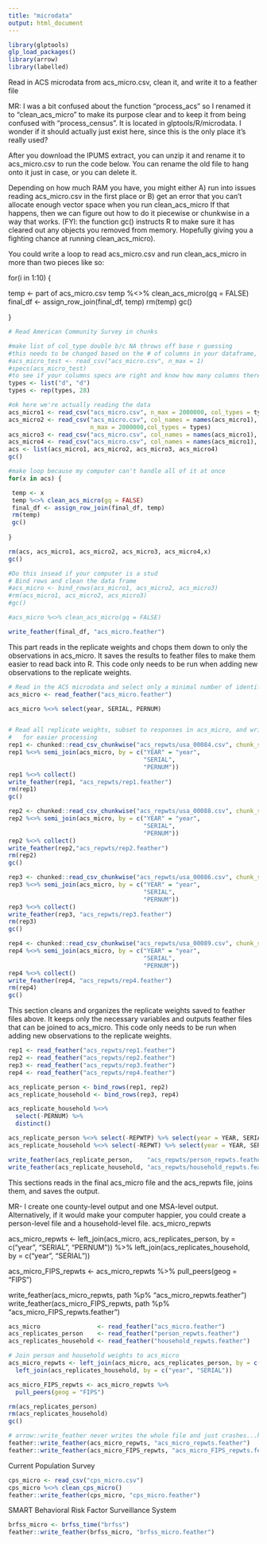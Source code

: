 ```yaml
---
title: "microdata"
output: html_document
---
```


```r
library(glptools)
glp_load_packages()
library(arrow)
library(labelled)
```

Read in ACS microdata from acs_micro.csv, clean it, and write it to a feather file

MR:
I was a bit confused about the function "process_acs" so I renamed it to "clean_acs_micro" to make its purpose clear and to keep it from being confused with "process_census". It is located in glptools/R/microdata. I wonder if it should actually just exist here, since this is the only place it's really used?

After you download the IPUMS extract, you can unzip it and rename it to acs_micro.csv to run the code below. You can rename the old file to hang onto it just in case, or you can delete it.

Depending on how much RAM you have, you might either A) run into issues reading acs_micro.csv in the first place or B) get an error that you can't allocate enough vector space when you run clean_acs_micro If that happens, then we can figure out how to do it piecewise or chunkwise in a way that works. (FYI: the function gc() instructs R to make sure it has cleared out any objects you removed from memory. Hopefully giving you a fighting chance at running clean_acs_micro).

You could write a loop to read acs_micro.csv and run clean_acs_micro in more than two pieces like so: 

for(i in 1:10) {

 temp <- part of acs_micro.csv
 temp %<>% clean_acs_micro(gq = FALSE)
 final_df <- assign_row_join(final_df, temp)
 rm(temp)
 gc()
 
}

```r
# Read American Community Survey in chunks

#make list of col_type double b/c NA throws off base r guessing 
#this needs to be changed based on the # of columns in your dataframe, you can run these lines:
#acs_micro_test <- read_csv("acs_micro.csv", n_max = 1)
#specs(acs_micro_test)
#to see if your columns specs are right and know how many columns there are 
types <- list("d", "d")
types <- rep(types, 28)

#ok here we're actually reading the data
acs_micro1 <- read_csv("acs_micro.csv", n_max = 2000000, col_types = types)
acs_micro2 <- read_csv("acs_micro.csv", col_names = names(acs_micro1), skip = 2000000,
                       n_max = 2000000,col_types = types)
acs_micro3 <- read_csv("acs_micro.csv", col_names = names(acs_micro1), skip = 4000000, n_max = 2000000, col_types = types)
acs_micro4 <- read_csv("acs_micro.csv", col_names = names(acs_micro1), skip = 6000000,  col_types = types)
acs <- list(acs_micro1, acs_micro2, acs_micro3, acs_micro4)
gc()

#make loop because my computer can't handle all of it at once
for(x in acs) {

 temp <- x
 temp %<>% clean_acs_micro(gq = FALSE)
 final_df <- assign_row_join(final_df, temp)
 rm(temp)
 gc()
 
}

rm(acs, acs_micro1, acs_micro2, acs_micro3, acs_micro4,x)
gc()

#Do this insead if your computer is a stud
# Bind rows and clean the data frame
#acs_micro <- bind_rows(acs_micro1, acs_micro2, acs_micro3)
#rm(acs_micro1, acs_micro2, acs_micro3)
#gc()

#acs_micro %<>% clean_acs_micro(gq = FALSE)

write_feather(final_df, "acs_micro.feather")
```

This part reads in the replicate weights and chops them down to only the observations in acs_micro.
It saves the results to feather files to make them easier to read back into R.
This code only needs to be run when adding new observations to the replicate weights.
```r

# Read in the ACS microdata and select only a minimal number of identifiers
acs_micro <- read_feather("acs_micro.feather")

acs_micro %<>% select(year, SERIAL, PERNUM)


# Read all replicate weights, subset to responses in acs_micro, and write to feather files
#   for easier processing
rep1 <- chunked::read_csv_chunkwise("acs_repwts/usa_00084.csv", chunk_size = 1000000)
rep1 %<>% semi_join(acs_micro, by = c("YEAR" = "year",
                                      "SERIAL",
                                      "PERNUM"))
rep1 %<>% collect()
write_feather(rep1, "acs_repwts/rep1.feather")
rm(rep1)
gc()

rep2 <- chunked::read_csv_chunkwise("acs_repwts/usa_00088.csv", chunk_size = 1000000)
rep2 %<>% semi_join(acs_micro, by = c("YEAR" = "year",
                                      "SERIAL",
                                      "PERNUM"))
rep2 %<>% collect()
write_feather(rep2,"acs_repwts/rep2.feather")
rm(rep2)
gc()

rep3 <- chunked::read_csv_chunkwise("acs_repwts/usa_00086.csv", chunk_size = 1000000)
rep3 %<>% semi_join(acs_micro, by = c("YEAR" = "year",
                                      "SERIAL",
                                      "PERNUM"))
rep3 %<>% collect()
write_feather(rep3, "acs_repwts/rep3.feather")
rm(rep3)
gc()

rep4 <- chunked::read_csv_chunkwise("acs_repwts/usa_00089.csv", chunk_size = 1000000)
rep4 %<>% semi_join(acs_micro, by = c("YEAR" = "year",
                                      "SERIAL",
                                      "PERNUM"))
rep4 %<>% collect()
write_feather(rep4, "acs_repwts/rep4.feather")
rm(rep4)
gc()
```

This section cleans and organizes the replicate weights saved to feather files above.
It keeps only the necessary variables and outputs feather files that can be joined to acs_micro.
This code only needs to be run when adding new observations to the replicate weights.
```r
rep1 <- read_feather("acs_repwts/rep1.feather")
rep2 <- read_feather("acs_repwts/rep2.feather")
rep3 <- read_feather("acs_repwts/rep3.feather")
rep4 <- read_feather("acs_repwts/rep4.feather")

acs_replicate_person <- bind_rows(rep1, rep2)
acs_replicate_household <- bind_rows(rep3, rep4)

acs_replicate_household %<>%
  select(-PERNUM) %>%
  distinct()

acs_replicate_person %<>% select(-REPWTP) %>% select(year = YEAR, SERIAL, PERNUM, everything())
acs_replicate_household %<>% select(-REPWT) %>% select(year = YEAR, SERIAL, everything())

write_feather(acs_replicate_person,    "acs_repwts/person_repwts.feather")
write_feather(acs_replicate_household, "acs_repwts/household_repwts.feather")
```

This sections reads in the final acs_micro file and the acs_repwts file, joins them, and saves the output.

MR-
I create one county-level output and one MSA-level output.
Alternatively, if it would make your computer happier, you could create a person-level file and a household-level file. acs_micro_repwts

acs_micro_repwts <- left_join(acs_micro, acs_replicates_person, by = c("year", "SERIAL", "PERNUM")) %>%
  left_join(acs_replicates_household, by = c("year", "SERIAL"))

acs_micro_FIPS_repwts <- acs_micro_repwts %>% 
  pull_peers(geog = "FIPS")

write_feather(acs_micro_repwts, path %p% "acs_micro_repwts.feather")
write_feather(acs_micro_FIPS_repwts, path %p% "acs_micro_FIPS_repwts.feather")

```r
acs_micro                <- read_feather("acs_micro.feather")
acs_replicates_person    <- read_feather("person_repwts.feather")
acs_replicates_household <- read_feather("household_repwts.feather")

# Join person and household weights to acs_micro
acs_micro_repwts <- left_join(acs_micro, acs_replicates_person, by = c("year", "SERIAL", "PERNUM")) %>%
  left_join(acs_replicates_household, by = c("year", "SERIAL"))

acs_micro_FIPS_repwts <- acs_micro_repwts %>% 
  pull_peers(geog = "FIPS")

rm(acs_replicates_person)
rm(acs_replicates_household)
gc()

# arrow::write_feather never writes the whole file and just crashes...hmmm.
feather::write_feather(acs_micro_repwts, "acs_micro_repwts.feather")
feather::write_feather(acs_micro_FIPS_repwts, "acs_micro_FIPS_repwts.feather")
```

Current Population Survey
```r
cps_micro <- read_csv("cps_micro.csv") 
cps_micro %<>% clean_cps_micro() 
feather::write_feather(cps_micro, "cps_micro.feather") 
```

SMART Behavioral Risk Factor Surveillance System 
```r
brfss_micro <- brfss_time("brfss") 
feather::write_feather(brfss_micro, "brfss_micro.feather") 
```

